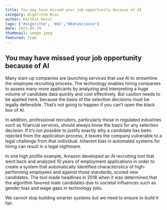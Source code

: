 ---
title: You may have missed your job opportunity because of AI 
category: Algorithm Bias
author: Karthik Hosur
tags: ['#algorithm', '#AI',"#DataScience"]
date: 2021-05-29
thumbnail: image.jpeg
featured: true
---

##  You may have missed your job opportunity because of AI 


Many start-up companies are launching services that use AI to streamline the employee recruiting process. The technology enables hiring companies to assess many more applicants by analyzing and interpreting a huge volume of candidate data quickly and cost effectively. But caution needs to be applied here, because the basis of the selection decisions must be legally defensible. That’s not going to happen if you can’t open the black box of AI.

In addition, professional recruiters, particularly those in regulated industries such as financial services, should always know the basis for any selection decision. If it’s not possible to justify exactly why a candidate has been rejected from the application process, it leaves the company vulnerable to a legal challenge from that individual. Inherent bias in automated systems for hiring can result in a legal nightmare.

In one high profile example, Amazon developed an AI recruiting tool that went back and analyzed 10 years of employment applications in order to create a system that automatically identified characteristics of high-performing employees and against those standards, scored new candidates. The tool made headlines in 2018 when it was determined that the algorithm favored male candidates due to societal influences such as gender bias and wage gaps in technology jobs.

We cannot stop building smarter systems but we need to ensure to build it fair.
